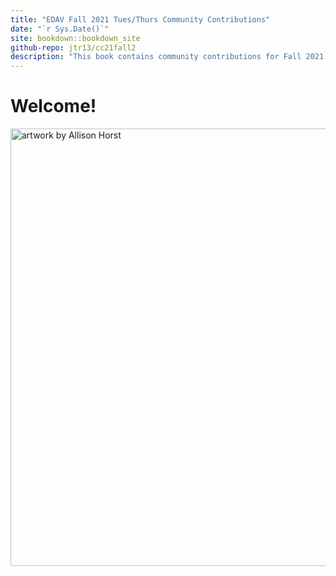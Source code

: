 ---
title: "EDAV Fall 2021 Tues/Thurs Community Contributions"
date: "`r Sys.Date()`"
site: bookdown::bookdown_site
github-repo: jtr13/cc21fall2
description: "This book contains community contributions for Fall 2021 EDAV Tues/Thurs class at Columbia University."
---

# Welcome!


<img alt="artwork by Allison Horst" src="tuesthurs.jpeg" width="700"></img>
